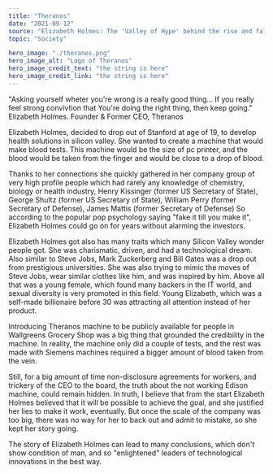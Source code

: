 ---
title: "Theranos"
date: "2021-09-12"
source: "Elizabeth Holmes: The 'Valley of Hype' behind the rise and fall of Theranos"
topic: "Society"

hero_image: "./theranos.png"
hero_image_alt: "Logo of Theranos"
hero_image_credit_text: "the string is here"
hero_image_credit_link: "the string is here"
---


"Asking yourself wheter you're wrong is a really
good thing... If you really feel strong convivtion
that You're doing the right thing, then keep going."
Elizabeth Holmes.
Founder & Former CEO, Theranos

Elizabeth Holmes, decided to drop out of Stanford at age of 19, to
develop health solutions in silicon valley. She wanted to create
a machine that would make blood tests. This machine would be the size
of pc printer, and the blood would be taken from the finger and would
be close to a drop of blood.

Thanks to her connections she quickly gathered in her company group 
of very high profile people which had rarely any knowledge of chemistry,
biology or health industry, Henry Kissinger (former US Secretary of State),
George Shultz (former US Secretary of State), William Perry 
(former Secretary of Defense), James Mattis (former Secretary of Defense)
So according to the popular pop psychology saying "fake it till you make it",
Elizabeth Holmes could go on for years without alarming the investors.

Elizabeth Holmes got also has many traits which many Silicon Valley
wonder people got. She was charismatic, driven, and had a technological dream.
Also similar to Steve Jobs, Mark Zuckerberg and Bill Gates was a drop
out from prestigious universities. She was also trying to mimic the moves
of Steve Jobs, wear similar clothes like him, and was inspired by him.
Above all that was a young female, which found many backers in the IT world,
and sexual diversity is very promoted in this field. Young Elizabeth, which was
a self-made billionaire before 30 was attracting all attention instead of her product.

Introducing Theranos machine to be publicly available for people in Wallgreens
Grocery Shop was a big thing that grounded the credibility in the machine.
In reality, the machine only did a couple of tests, and the rest was made with 
Siemens machines required a bigger amount of blood taken from the vein.

Still, for a big amount of time non-disclosure agreements for workers, and trickery of the CEO to the board, the truth about the not working Edison machine, could
remain hidden. In truth, I believe that from the start Elizabeth Holmes believed
that it will be possible to achieve the goal, and she justified her lies to make it work, eventually. But once the scale of the company was too big, there was no way for her to back out and admit to mistake, so she kept her story going.

The story of Elizabeth Holmes can lead to many conclusions, which don't show 
condition of man, and so "enlightened" leaders of technological innovations in 
the best way.

